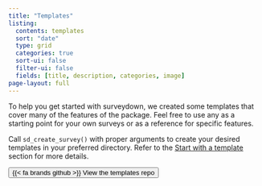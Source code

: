 ```yaml
---
title: "Templates"
listing:
  contents: templates
  sort: "date"
  type: grid
  categories: true
  sort-ui: false
  filter-ui: false
  fields: [title, description, categories, image]
page-layout: full
---
```


To help you get started with surveydown, we created some templates that cover many of the features of the package. Feel free to use any as a starting point for your own surveys or as a reference for specific features.

Call `sd_create_survey()` with proper arguments to create your desired templates in your preferred directory. Refer to the [Start with a template](/docs/getting-started.html#start-with-a-template) section for more details.

::: {.text-center}

[<button type="button" class="btn btn-primary btn-lg">{{< fa brands github >}} View the templates repo</button>](https://github.com/surveydown-dev/templates)

:::

<br>